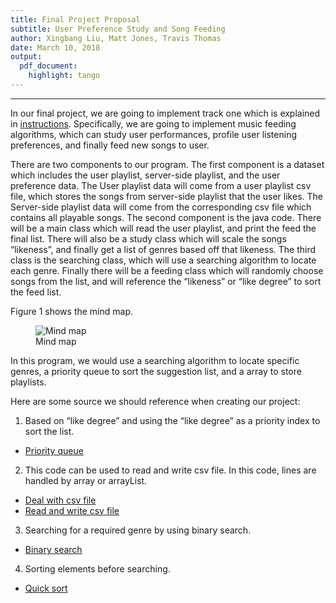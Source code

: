 ```yaml
---
title: Final Project Proposal
subtitle: User Preference Study and Song Feeding
author: Xingbang Liu, Matt Jones, Travis Thomas
date: March 10, 2018
output:
  pdf_document: 
    highlight: tango
---
```

***

In our final project, we are going to implement track one which is explained in [instructions](https://github.com/TravisThomasAC/cs250-FinalProject-Team9/blob/master/instructions/project.pdf). Specifically, we are going to implement music feeding algorithms, which can study user performances, profile user listening preferences, and finally feed new songs to user.

There are two components to our program. The first component is a dataset which includes the user playlist, server-side playlist, and the user preference data. The User playlist data will come from a user playlist csv file, which stores the songs from server-side playlist that the user likes. The Server-side playlist data will come from the corresponding csv file which contains all playable songs. 
The second component is the java code. There will be a main class which will read the user playlist, and print the feed the final list. There will also be a study class which will scale the songs "likeness", and finally get a list of genres based off that likeness. The third class is the searching class, which will use a searching algorithm to locate each genre. Finally there will be a feeding class which will randomly choose songs from the list, and will reference the "likeness" or "like degree" to sort the feed list.

Figure 1 shows the mind map.

![Mind map](../images/MindMap.jpg)

In this program, we would use a searching algorithm to locate specific genres, a priority queue to sort the suggestion list, and a array to store playlists.

Here are some source we should reference when creating our project:

1. Based on "like degree" and using the "like degree" as a priority index to sort the list.
  + [Priority queue](https://www.geeksforgeeks.org/priority-queue-class-in-java-2/)

2. This code can be used to read and write csv file. In this code, lines are handled by array or arrayList.
  + [Deal with csv file](https://examples.javacodegeeks.com/core-java/writeread-csv-files-in-java-example/)
  + [Read and write csv file](https://www.mkyong.com/java/how-to-read-and-parse-csv-file-in-java/)
  
3. Searching for a required genre by using binary search.
  + [Binary search](https://www.geeksforgeeks.org/binary-search/)

4. Sorting elements before searching.
  + [Quick sort](https://cathyatseneca.gitbooks.io/data-structures-and-algorithms/content/sorting/quick_sort.html)
